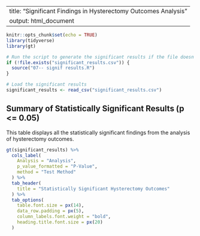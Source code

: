 
---
title: "Significant Findings in Hysterectomy Outcomes Analysis"
output: html_document
---

```r
knitr::opts_chunk$set(echo = TRUE)
library(tidyverse)
library(gt)

# Run the script to generate the significant results if the file doesn't exist
if (!file.exists("significant_results.csv")) {
  source("07-- signif results.R")
}

# Load the significant results
significant_results <- read_csv("significant_results.csv")
```

## Summary of Statistically Significant Results (p <= 0.05)

This table displays all the statistically significant findings from the analysis of hysterectomy outcomes. 

```r
gt(significant_results) %>%
  cols_label(
    Analysis = "Analysis",
    p_value_formatted = "P-Value",
    method = "Test Method"
  ) %>%
  tab_header(
    title = "Statistically Significant Hysterectomy Outcomes"
  ) %>%
  tab_options(
    table.font.size = px(14),
    data_row.padding = px(5),
    column_labels.font.weight = "bold",
    heading.title.font.size = px(20)
  )
```
